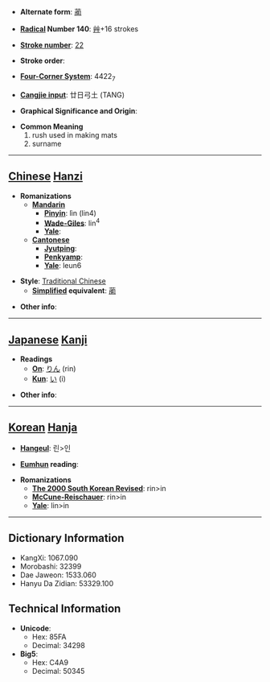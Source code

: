 * '''Alternate form''': [[蔺]]

* '''[[Wiktionary:Chinese radical index| Radical]] Number 140''': [[Wiktionary:Chinese radical index 艸|艸]]+16 strokes

* '''[[Wiktionary:Chinese total strokes index|Stroke number]]''': [[Wiktionary:Chinese total strokes index 22|22]]

* '''Stroke order''': 

* '''[[Wiktionary:Chinese four corner index|Four-Corner System]]''': 4422<sub>7</sub>

* '''[[Wiktionary:Chinese Cangjie index|Cangjie input]]''': 廿日弓土 (TANG)

* '''Graphical Significance and Origin''': 

* '''Common Meaning'''
*#rush used in making mats
*# surname


----

== [[Chinese]] [[Hanzi]] ==

* '''Romanizations'''
** '''[[Mandarin]]'''
*** '''[[Pinyin]]''': lìn (lin4)
*** '''[[Wade-Giles]]''': lin<sup>4</sup>
*** '''[[Yale]]''': 
** '''[[Cantonese]]'''
*** '''[[Jyutping]]''':
*** '''[[Penkyamp]]''': 
*** '''[[Yale]]''': leun6

* '''Style''': [[Traditional Chinese]] 
** '''[[Simplified Chinese|Simplified]] equivalent''': [[蔺]]

* '''Other info''': 

----

== [[Japanese]] [[Kanji]] ==

* '''Readings'''
** '''[[On]]''': [[りん]] (rin)
** '''[[Kun]]''': [[い]] (i)

* '''Other info''':  

----

== [[Korean]] [[Hanja]] ==

* '''[[Hangeul]]''': 린>인

* '''[[Eumhun]] reading''': 

* '''Romanizations'''
** '''[[The 2000 South Korean Revised Romanization|The 2000 South Korean Revised]]''': rin>in
** '''[[McCune-Reischauer]]''': rin>in
** '''[[Yale]]''': lin>in

----

== Dictionary Information ==

* KangXi: 1067.090
* Morobashi: 32399
* Dae Jaweon: 1533.060
* Hanyu Da Zidian: 53329.100

== Technical Information ==

* '''Unicode''':
** Hex: 85FA
** Decimal: 34298
* '''Big5''':
** Hex: C4A9
** Decimal: 50345
